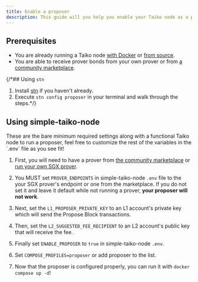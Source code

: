 ```yaml
---
title: Enable a proposer
description: This guide will you help you enable your Taiko node as a proposer.
---
```



## Prerequisites

- You are already running a Taiko node [with Docker](/guides/node-operators/run-a-taiko-node-with-docker) or [from source](/guides/node-operators/build-a-taiko-node-from-source).
- You are able to receive prover bonds from your own prover or from [a community marketplace](https://dojonode.xyz/tatami).

{/*## Using `stn`

1. Install [stn](https://github.com/d1onys1us/stn) if you haven't already.
2. Execute `stn config proposer` in your terminal and walk through the steps.*/}

## Using simple-taiko-node

<Aside>
These are the bare minimum required settings along with a functional Taiko node to run a proposer, feel free to customize the rest of the variables in the `.env` file as you see fit!
</Aside>

<Steps>

1. First, you will need to have a prover from <a href="https://dojonode.xyz/tatami" target="_blank">the community marketplace</a> or [run your own SGX prover](/guides/node-operators/enable-a-prover).

2. You MUST set `PROVER_ENDPOINTS` in simple-taiko-node `.env` file to the your SGX prover's endpoint or one from the marketplace. If you do not set it and leave it default while not running a prover, **your proposer will not work**.

3. Next, set the `L1_PROPOSER_PRIVATE_KEY` to an L1 account's private key which will send the Propose Block transactions.

4. Then, set the `L2_SUGGESTED_FEE_RECIPIENT` to an L2 account's public key that will receive the fee.

5. Finally set `ENABLE_PROPOSER` to `true` in simple-taiko-node `.env`.

6. Set `COMPOSE_PROFILES=proposer` or add proposer to the list.

6. Now that the proposer is configured properly, you can run it with `docker compose up -d`!

</Steps>
